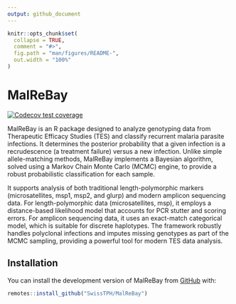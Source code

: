 ```yaml
---
output: github_document
---
```


<!-- README.md is generated from README.Rmd. Please edit that file -->

```r
knitr::opts_chunk$set(
  collapse = TRUE,
  comment = "#>",
  fig.path = "man/figures/README-",
  out.width = "100%"
)
```

# MalReBay

<!-- badges: start -->
[![Codecov test coverage](https://codecov.io/gh/SwissTPH/MalReBay/graph/badge.svg)](https://app.codecov.io/gh/SwissTPH/MalReBay)
<!-- badges: end -->

MalReBay is an R package designed to analyze genotyping data from Therapeutic Efficacy Studies (TES) and classify recurrent malaria parasite infections. It determines the posterior probability that a given infection is a recrudescence (a treatment failure) versus a new infection. Unlike simple allele-matching methods, MalReBay implements a Bayesian algorithm, solved using a Markov Chain Monte Carlo (MCMC) engine, to provide a robust probabilistic classification for each sample.

It supports analysis of both traditional length-polymorphic markers (microsatellites, msp1, msp2, and glurp) and modern amplicon sequencing data. For length-polymorphic data (microsatellites, msp), it employs a distance-based likelihood model that accounts for PCR stutter and scoring errors. For amplicon sequencing data, it uses an exact-match categorical model, which is suitable for discrete haplotypes. The framework robustly handles polyclonal infections and imputes missing genotypes as part of the MCMC sampling, providing a powerful tool for modern TES data analysis.

## Installation

You can install the development version of MalReBay from [GitHub](https://github.com/SwissTPH/MalReBay) with:

``` r
remotes::install_github("SwissTPH/MalReBay")
```
